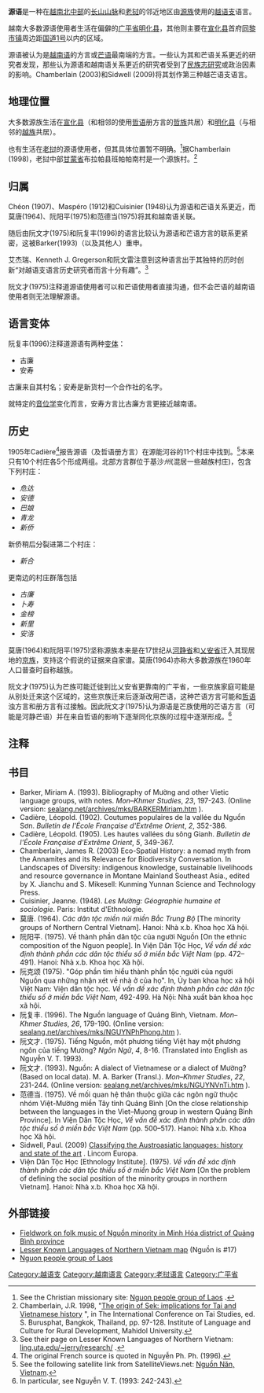 {{Rough translation|time=2021-04-09T14:37:03+00:00}}
{{Infobox language
|name=源语
|nativename={{lang|vi|Nguồn}}/{{lang|vi|Năm Nguyên}}<br />{{lang|nuo|Thiếng Nguồn}}
|pronunciation={{IPA|/tʰjəŋ ŋwən/}}
|states=[[越南|越南]]、[[老挝|老挝]]
|region=[[广平省|广平省]]
|ethnicity=[[源族|源族]]
|date=2018
|speakers=28,800-40,000
|ref=<ref>http://danviet.vn/net-viet/nguoi-nguon-va-hanh-trinh-dinh-danh-100262.html</ref>
|familycolor=南亚语系
|fam2= [[越语支|越语支]]
|fam3= [[越芒语支|越芒语支]]
|script=[[拉丁字母|拉丁字母]]（[[越南语字母|越南语字母]]）
|map=LocationVietnamQuangBinh.png
|mapsize=200px
|mapcaption=广平省的位置
|iso3=nuo
|glotto=nguo1239
|glottorefname=Nguon
}}

'''源语'''是一种在[[越南|越南]][[北中部|北中部]]的[[安南山脉|长山山脉]]和[[老挝|老挝]]的邻近地区由[[源族|源族]]使用的[[越语支|越语支]]语言。


越南大多数源语使用者生活在偏僻的[[广平省|广平省]][[明化县|明化县]]，其他则主要在[[宣化县_(越南)|宣化县]]首府[[同黎市镇|同黎市镇]]周边距[[國道1號_(越南)|国道1号]]{{convert|50|km|mi|abbr=on}}以内的区域。

源语被认为是[[越南语|越南语]]的方言或[[芒语|芒语]]最南端的方言。一些认为其和芒语关系更近的研究者发现，那些认为源语和越南语关系更近的研究者受到了[[民族志研究|民族志研究]]或政治因素的影响。Chamberlain (2003)和Sidwell (2009)将其划作第三种越芒语支语言。

==地理位置==
大多数源族生活在[[宣化县_(越南)|宣化县]]（和相邻的使用[[哲语|哲语]]册方言的[[哲族|哲族]]共居）和[[明化县|明化县]]（与相邻的[[越族|越族]]共居）。

也有生活在[[老挝|老挝]]的源语使用者，但其具体位置暂不明确。<ref>See the Christian missionary site: [http://www.millionelephants.com/UPGs/nguon.htm Nguon people group of Laos] {{Webarchive|url=https://web.archive.org/web/20111003074135/http://www.millionelephants.com/UPGs/nguon.htm |date=2011-10-03 }}.</ref>据Chamberlain (1998)，老挝中部[[甘蒙省|甘蒙省]]布拉帕县班帕帕南村是一个源族村。<ref name="Chamberlain">Chamberlain, J.R. 1998, "[http://sealang.net/sala/archives/pdf8/chamberlain1998origin.pdf The origin of Sek: implications for Tai and Vietnamese history] {{Wayback|url=http://sealang.net/sala/archives/pdf8/chamberlain1998origin.pdf |date=20120331064643 }}", in The International Conference on Tai Studies, ed. S. Burusphat, Bangkok, Thailand, pp. 97-128. Institute of Language and Culture for Rural Development, Mahidol University.</ref>

==归属==

Chéon (1907)、Maspéro (1912)和Cuisinier (1948)认为源语和芒语关系更近，而莫唐(1964)、阮阳平(1975)和范德当(1975)将其和越南语关联。

随后由阮文才(1975)和阮复丰(1996)的语言比较认为源语和芒语方言的联系更紧密，这被Barker(1993)（以及其他人）重申。

艾杰瑞、Kenneth J. Gregerson和阮文雷注意到这种语言出于其独特的历时创新“对越语支语言历史研究者而言十分有趣”。<ref>See their page on Lesser Known Languages of Northern Vietnam: [http://ling.uta.edu/~jerry/research/ ling.uta.edu/~jerry/research/] {{Wayback|url=http://ling.uta.edu/~jerry/research/ |date=20120207074206 }}.</ref>

阮文才(1975)注释道源语使用者可以和芒语使用者直接沟通，但不会芒语的越南语使用者则无法理解源语。

==语言变体==
阮复丰(1996)注释道源语有两种[[变体_(语言学)|变体]]：

* 古廉
* 安寿

古廉来自其村名；安寿是新货村一个合作社的名字。

就特定的[[音位学|音位学]]变化而言，安寿方言比古廉方言更接近越南语。

==历史==

{{Expand section|date=May 2008}}

1905年Cadière<ref>The original French source is quoted in Nguyễn Ph. Ph. (1996).</ref>报告源语（及哲语册方言）在源能河谷的11个村庄中找到。<ref>See the following satellite link from SatelliteViews.net: [http://www.satelliteviews.net/cgi-bin/w.cgi?c=vm&UF=-3723056&UN=-4948367&AF=H_N Nguồn Năn, Vietnam].</ref>本来只有10个村庄各5个形成两组。北部方言群位于基沙''州''(混居一些越族村庄)，包含下列村庄：

* ''危达''
* ''安德''
* ''巴娘''
* ''青龙''
* ''新侨''

新侨稍后分裂进第二个村庄：

* ''新合''

更南边的村庄群落包括

* ''古廉''
* ''卜寿''
* ''金榜''
* ''新里''
* ''安洛''

莫唐(1964)和阮阳平(1975)坚称源族本来是在17世纪从[[河静省|河静省]]和[[乂安省|乂安省]]迁入其现居地的[[京族|京族]]，支持这个假说的证据来自家谱。莫唐(1964)亦称大多数源族在1960年人口普查时自称越族。

阮文才(1975)认为芒族可能迁徙到比乂安省更靠南的广平省，一些京族家庭可能是从别处迁来这个区域的，这些京族迁来后逐渐改用芒语，这种芒语方言可能和[[哲语|哲语]]浊方言和册方言有过接触。因此阮文才(1975)认为源语是芒族使用的芒语方言（可能是河静芒语）并在来自哲语的影响下逐渐同化京族的过程中逐渐形成。<ref>In particular, see Nguyễn V. T. (1993: 242-243).</ref>

==注释==
{{Reflist|30em}}

==书目==
* Barker, Miriam A. (1993). Bibliography of Mường and other Vietic language groups, with notes. ''Mon–Khmer Studies'', ''23'', 197-243. (Online version: [http://sealang.net/archives/mks/BARKERMiriam.htm sealang.net/archives/mks/BARKERMiriam.htm] {{Wayback|url=http://sealang.net/archives/mks/BARKERMiriam.htm |date=20200210174125 }}).
* Cadière, Léopold. (1902). Coutumes populaires de la vallée du Nguồn Sơn. ''Bulletin de l'École Française d'Extrême Orient'', ''2'', 352-386.
* Cadière, Léopold. (1905). Les hautes vallées du sông Gianh. ''Bulletin de l'École Française d'Extrême Orient'', ''5'', 349-367.
* Chamberlain, James R. (2003) Eco-Spatial History: a nomad myth from the Annamites and its Relevance for Biodiversity Conversation. In Landscapes of Diversity: indigenous knowledge, sustainable livelihoods and resource governance in Montane Mainland Southeast Asia., edited by X. Jianchu and S. Mikesell: Kunming Yunnan Science and Technology Press.
* Cuisinier, Jeanne. (1948). ''Les Mường: Géographie humaine et sociologie''. Paris: Institut d'Ethnologie.
* 莫唐. (1964). ''Các dân tộc miền núi miền Bẳc Trung Bộ'' [The minority groups of Northern Central Vietnam]. Hanoi: Nhà x.b. Khoa học Xã hội.
* 阮阳平. (1975). Về thành phần dân tộc của người Nguồn [On the ethnic composition of the Nguon people]. In Viện Dân Tộc Học, ''Về vấn đề xác định thành phần các dân tộc thiểu số ở miền bắc Việt Nam'' (pp. 472–491). Hanoi: Nhà x.b. Khoa học Xã hội.
* 阮克颂 (1975). "Góp phần tim hiểu thành phần tộc người của người Nguồn qua những nhận xét về nhà ở của họ". In, Ủy ban khoa học xã hội Việt Nam: Viện dân tộc học. ''Về vấn đề xác định thánh phần các dân tộc thiểu số ở miền bắc Việt Nam'', 492-499. Hà Nội: Nhà xuất bản khoa học xã hội.
* 阮复丰. (1996). The Nguồn language of Quảng Bình, Vietnam. ''Mon–Khmer Studies'', ''26'', 179-190. (Online version: [http://sealang.net/archives/mks/NGUYNPhPhong.htm sealang.net/archives/mks/NGUYNPhPhong.htm] {{Wayback|url=http://sealang.net/archives/mks/NGUYNPhPhong.htm |date=20200222193929 }}).
* 阮文才. (1975). Tiếng Nguồn, một phương tiếng Việt hay một phương ngôn của tiếng Mường? ''Ngôn Ngữ'', ''4'', 8-16. (Translated into English as Nguyễn V. T. 1993).
* 阮文才. (1993). Nguồn: A dialect of Vietnamese or a dialect of Mường? (Based on local data). M. A. Barker (Transl.). ''Mon–Khmer Studies'', ''22'', 231-244. (Online version: [http://sealang.net/archives/mks/NGUYNVnTi.htm sealang.net/archives/mks/NGUYNVnTi.htm] {{Wayback|url=http://sealang.net/archives/mks/NGUYNVnTi.htm |date=20200210172700 }}).
* 范德当. (1975). Về mối quan hệ thân thuộc giữa các ngôn ngữ thuộc nhóm Việt-Mường miền Tây tỉnh Quảng Bình [On the close relationship between the languages in the Viet–Muong group in western Quảng Bình Province]. In Viện Dân Tộc Học, ''Về vấn đề xác định thành phần các dân tộc thiểu số ở miền bắc Việt Nam'' (pp. 500–517). Hanoi: Nhà x.b. Khoa học Xã hội.
* Sidwell, Paul. (2009) [https://www.academia.edu/1540105/Classifying_the_Austroasiatic_languages_history_and_state_of_the_art Classifying the Austroasiatic languages: history and state of the art] {{Wayback|url=https://www.academia.edu/1540105/Classifying_the_Austroasiatic_languages_history_and_state_of_the_art |date=20190324073527 }}. Lincom Europa. 
* Viện Dân Tộc Học [Ethnology Institute]. (1975). ''Về vấn đề xác định thành phần các dân tộc thiểu số ở miền bắc Việt Nam'' [On the problem of defining the social position of the minority groups in northern Vietnam]. Hanoi: Nhà x.b. Khoa học Xã hội.

==外部链接==
* [https://web.archive.org/web/20080130151831/http://www.vnstyle.vdc.com.vn/vim/english/information/bai_ANnguoiNguon.htm Fieldwork on folk music of Nguồn minority in Minh Hóa district of Quảng Bình province]
* [http://ling.uta.edu/~jerry/research/map.html Lesser Known Languages of Northern Vietnam map] {{Wayback|url=http://ling.uta.edu/~jerry/research/map.html |date=20120207074151 }} (Nguồn is #17)
* [https://web.archive.org/web/20111003074135/http://www.millionelephants.com/UPGs/nguon.htm Nguon people group of Laos]

{{老挝语言}}
{{越南语言}}
{{南亚语系}}

{{DEFAULTSORT:Nguon language}}
[[Category:越语支|Category:越语支]]
[[Category:越南语言|Category:越南语言]]
[[Category:老挝语言|Category:老挝语言]]
[[Category:广平省|Category:广平省]]
